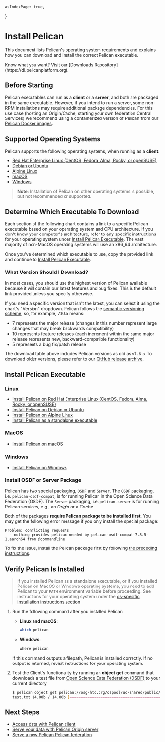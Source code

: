 	asIndexPage: true,
}


# Install Pelican

This document lists Pelican's operating system requirements and explains how you can download and install the correct Pelican executable.

<Callout>
	Know what you want? Visit our [Downloads Repository](https://dl.pelicanplatform.org).
</Callout>

## Before Starting

Pelican executables can run as a **client** or a **server**, and both are packaged in the same executable. However, if you intend to run a server, some non-RPM installations may require additional package dependencies.
For this use case (hosting an Origin/Cache, starting your own federation Central Services) we recommend using a containerized version of Pelican from our [Pelican Docker images](./install/docker.mdx).

## Supported Operating Systems

Pelican supports the following operating systems, when running as a **client**:

* [Red Hat Enterprise Linux (CentOS, Fedora, Alma, Rocky, or openSUSE)](./install/rhel.mdx)
* [Debian or Ubuntu](./install/debian.mdx)
* [Alpine Linux](./install/alpine.mdx)
* [macOS](./install/macos.mdx)
* [Windows](./install/windows.mdx)

> **Note**: Installation of Pelican on other operating systems is possible, but not recommended or supported.

## Determine Which Executable To Download

Each section of the following chart contains a link to a specific Pelican executable based on your operating system and CPU architecture. If you don't know your computer's architecture, refer to any specific instructions for your operating system under [Install Pelican Executable](#install-pelican-executable). The vast majority of non-MacOS operating systems will use an x86_64 architecture.

Once you've determined which executable to use, copy the provided link and continue to [Install Pelican Executable](#install-pelican-executable).

<DownloadsComponent />

### What Version Should I Download?
In most cases, you should use the highest version of Pelican available because it will contain our latest features and bug fixes. This is the default link provided unless you specify otherwise.

If you need a specific version that isn't the latest, you can select it using the chart's "Version" dropdown.
Pelican follows the [semantic versioning scheme](https://semver.org/), so, for example, 7.10.5 means:
- 7 represents the major release (changes in this number represent large changes that may break backwards compatibility)
- 10 represents feature releases (each increment within the same major release represents new, backward-compatible functionality)
- 5 represents a bug fix/patch release

The download table above includes Pelican versions as old as `v7.6.x` To download older versions, please refer to our [GitHub release archive](https://github.com/PelicanPlatform/pelican/releases).

## Install Pelican Executable

### Linux

* [Install Pelican on Red Hat Enterprise Linux (CentOS, Fedora, Alma, Rocky, or openSUSE)](./install/rhel.mdx)
* [Install Pelican on Debian or Ubuntu](./install/debian.mdx)
* [Install Pelican on Alpine Linux](./install/alpine.mdx)
* [Install Pelican as a standalone executable](./install/linux-binary.mdx)

### MacOS

* [Install Pelican on macOS](./install/macos.mdx)

### Windows

* [Install Pelican on Windows](./install/windows.mdx)


### Install OSDF or Server Package

Pelican has two special packaging, `OSDF` and `Server`. The `OSDF` packaging, i.e. `pelican-osdf-compat`, is for running Pelican in the Open Science Data Federation (OSDF). The `Server` packaging, i.e. `pelican-server` is for running Pelican services, e.g., an *Origin* or a *Cache*.

Both of the packages **require Pelican package to be installed first**. You may get the following error message if you only install the special package:

```console
Problem: conflicting requests
  - nothing provides pelican needed by pelican-osdf-compat-7.8.5-1.aarch64 from @commandline
```

To fix the issue, install the Pelican package first by following [the preceding instructions](#install-pelican-executable).

## Verify Pelican Is Installed

> If you installed Pelican as a standalone executable, or if you installed Pelican on MacOS or Windows operating systems, you need to add Pelican to your `PATH` environment variable before proceeding. See instructions for your operating system under the [os-specific installation instructions section](#install-pelican-executable)

1. Run the following command after you installed Pelican

    * **Linux and macOS**:
        ```bash
        which pelican
        ```

    * **Windows**:
        ```bash
        where pelican
        ```
    If this command outputs a filepath, Pelican is installed correctly. If no output is returned, revisit instructions for your operating system.

1. Test the Client's functionality by running an **object get** command that downloads a test file from [Open Science Data Federation (OSDF)](https://osg-htc.org/services/osdf) to your current directory

    ```bash
    $ pelican object get pelican://osg-htc.org/ospool/uc-shared/public/OSG-Staff/validation/test.txt .
    test.txt 14.00b / 14.00b [=============================================================================================] Done!
    ```

## Next Steps

* [Access data with Pelican client](/getting-data-with-pelican/client)
* [Serve your data with Pelican Origin server](/federating-your-data)
* [Serve a new Pelican Pelican federation](/operating-a-federation)
